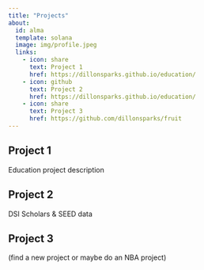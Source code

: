 ```yaml
---
title: "Projects"
about: 
  id: alma
  template: solana
  image: img/profile.jpeg
  links: 
    - icon: share
      text: Project 1
      href: https://dillonsparks.github.io/education/
    - icon: github
      text: Project 2
      href: https://dillonsparks.github.io/education/
    - icon: share
      text: Project 3
      href: https://github.com/dillonsparks/fruit
---
```


## Project 1
Education project description

## Project 2
DSI Scholars & SEED data 

## Project 3
(find a new project or maybe do an NBA project)